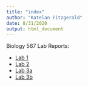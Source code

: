 ```yaml
---
title: "index"
author: "Katelan Fitzgerald"
date: 8/31/2020
output: html_document
---
```



Biology 567 Lab Reports:

* [Lab 1](lab1)
* [Lab 2](Lab2.html)
* [Lab 3a](Lab3/Lab3a.html)
* [Lab 3b](Lab3/Lab3b.html)





